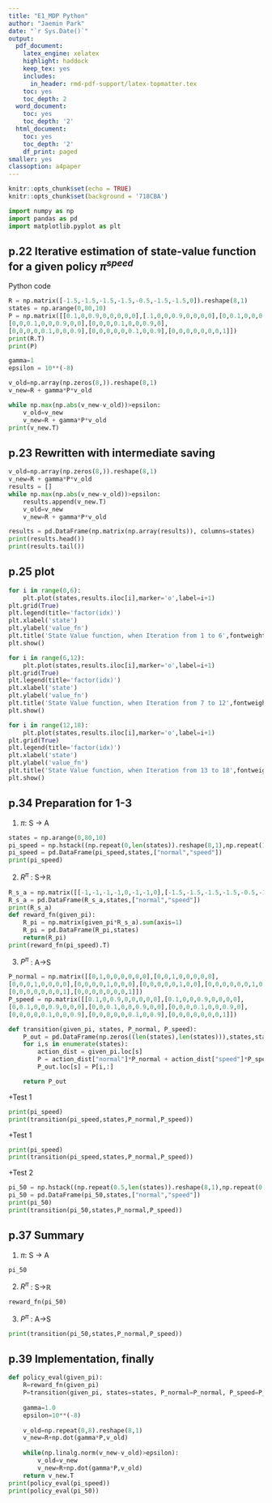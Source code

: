 ```yaml
---
title: "E1_MDP Python"
author: "Jaemin Park"
date: "`r Sys.Date()`"
output:
  pdf_document:
    latex_engine: xelatex
    highlight: haddock
    keep_tex: yes
    includes:
      in_header: rmd-pdf-support/latex-topmatter.tex
    toc: yes
    toc_depth: 2
  word_document:
    toc: yes
    toc_depth: '2'
  html_document:
    toc: yes
    toc_depth: '2'
    df_print: paged
smaller: yes
classoption: a4paper
---
```


```r
knitr::opts_chunk$set(echo = TRUE)
knitr::opts_chunk$set(background = '718CBA')  
```

\newpage

\newpage
```python
import numpy as np
import pandas as pd
import matplotlib.pyplot as plt
```

## p.22 Iterative estimation of state‑value function for a given policy $\pi ^ {speed}$
Python code
```python
R = np.matrix([-1.5,-1.5,-1.5,-1.5,-0.5,-1.5,-1.5,0]).reshape(8,1)
states = np.arange(0,80,10)
P = np.matrix([[0.1,0,0.9,0,0,0,0,0],[.1,0,0,0.9,0,0,0,0],[0,0.1,0,0,0.9,0,0,0],
[0,0,0.1,0,0,0.9,0,0],[0,0,0,0.1,0,0,0.9,0],
[0,0,0,0,0.1,0,0,0.9],[0,0,0,0,0,0.1,0,0.9],[0,0,0,0,0,0,0,1]])
print(R.T)
print(P)

gamma=1
epsilon = 10**(-8)

v_old=np.array(np.zeros(8,)).reshape(8,1)
v_new=R + gamma*P*v_old

while np.max(np.abs(v_new-v_old))>epsilon:
    v_old=v_new
    v_new=R + gamma*P*v_old
print(v_new.T)
```
\newpage
## p.23 Rewritten with intermediate saving
```python
v_old=np.array(np.zeros(8,)).reshape(8,1)
v_new=R + gamma*P*v_old
results = []
while np.max(np.abs(v_new-v_old))>epsilon:
    results.append(v_new.T)
    v_old=v_new
    v_new=R + gamma*P*v_old

results = pd.DataFrame(np.matrix(np.array(results)), columns=states)
print(results.head())
print(results.tail())
```
\newpage
## p.25 plot

```python
for i in range(0,6):
    plt.plot(states,results.iloc[i],marker='o',label=i+1)
plt.grid(True)
plt.legend(title='factor(idx)')
plt.xlabel('state')
plt.ylabel('value_fn')
plt.title('State Value function, when Iteration from 1 to 6',fontweight='bold')
plt.show()
```
\newpage
```python
for i in range(6,12):
    plt.plot(states,results.iloc[i],marker='o',label=i+1)
plt.grid(True)
plt.legend(title='factor(idx)')
plt.xlabel('state')
plt.ylabel('value_fn')
plt.title('State Value function, when Iteration from 7 to 12',fontweight='bold')
plt.show()
```
\newpage
```python
for i in range(12,18):
    plt.plot(states,results.iloc[i],marker='o',label=i+1)
plt.grid(True)
plt.legend(title='factor(idx)')
plt.xlabel('state')
plt.ylabel('value_fn')
plt.title('State Value function, when Iteration from 13 to 18',fontweight='bold')
plt.show()
```

\newpage
## p.34 Preparation for 1-3


1. $\pi$: S -> A\
```python
states = np.arange(0,80,10)
pi_speed = np.hstack((np.repeat(0,len(states)).reshape(8,1),np.repeat(1,len(states)).reshape(8,1)))
pi_speed = pd.DataFrame(pi_speed,states,["normal","speed"])
print(pi_speed)
```

2. $R^\pi$ : S->$\mathbb{R}$\
```python
R_s_a = np.matrix([[-1,-1,-1,-1,0,-1,-1,0],[-1.5,-1.5,-1.5,-1.5,-0.5,-1.5,-1.5,0]]).T
R_s_a = pd.DataFrame(R_s_a,states,["normal","speed"])
print(R_s_a)
def reward_fn(given_pi):
    R_pi = np.matrix(given_pi*R_s_a).sum(axis=1)
    R_pi = pd.DataFrame(R_pi,states)
    return(R_pi)
print(reward_fn(pi_speed).T)
```

3. $P^\pi$ : A->S\
```python
P_normal = np.matrix([[0,1,0,0,0,0,0,0],[0,0,1,0,0,0,0,0],
[0,0,0,1,0,0,0,0],[0,0,0,0,1,0,0,0],[0,0,0,0,0,1,0,0],[0,0,0,0,0,0,1,0],
[0,0,0,0,0,0,0,1],[0,0,0,0,0,0,0,1]])
P_speed = np.matrix([[0.1,0,0.9,0,0,0,0,0],[0.1,0,0,0.9,0,0,0,0],
[0,0.1,0,0,0.9,0,0,0],[0,0,0.1,0,0,0.9,0,0],[0,0,0,0.1,0,0,0.9,0],
[0,0,0,0,0.1,0,0,0.9],[0,0,0,0,0,0.1,0,0.9],[0,0,0,0,0,0,0,1]])

def transition(given_pi, states, P_normal, P_speed):
    P_out = pd.DataFrame(np.zeros((len(states),len(states))),states,states)
    for i,s in enumerate(states):
        action_dist = given_pi.loc[s]
        P = action_dist["normal"]*P_normal + action_dist["speed"]*P_speed
        P_out.loc[s] = P[i,:]

    return P_out
```
+Test 1\
```python
print(pi_speed)
print(transition(pi_speed,states,P_normal,P_speed))
```
+Test 1\
```python
print(pi_speed)
print(transition(pi_speed,states,P_normal,P_speed))
```


+Test 2\
```python
pi_50 = np.hstack((np.repeat(0.5,len(states)).reshape(8,1),np.repeat(0.5,len(states)).reshape(8,1)))
pi_50 = pd.DataFrame(pi_50,states,["normal","speed"])
print(pi_50)
print(transition(pi_50,states,P_normal,P_speed))
```

\newpage
## p.37 Summary


1. $\pi$: S -> A\
```python
pi_50
```

2. $R^\pi$ : S->$\mathbb{R}$\
```python
reward_fn(pi_50)
```

3. $P^\pi$ : A->S\
```python
print(transition(pi_50,states,P_normal,P_speed))
```

\newpage
## p.39 Implementation, finally

```python
def policy_eval(given_pi):
    R=reward_fn(given_pi)
    P=transition(given_pi, states=states, P_normal=P_normal, P_speed=P_speed)
    
    gamma=1.0
    epsilon=10**(-8)
    
    v_old=np.repeat(0,8).reshape(8,1)
    v_new=R+np.dot(gamma*P,v_old)
    
    while(np.linalg.norm(v_new-v_old)>epsilon):
        v_old=v_new
        v_new=R+np.dot(gamma*P,v_old)
    return v_new.T
print(policy_eval(pi_speed))
print(policy_eval(pi_50))
```











































































